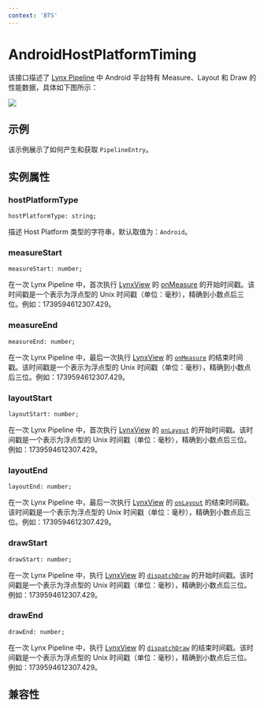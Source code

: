 ```yaml
---
context: 'BTS'
---
```



# AndroidHostPlatformTiming

该接口描述了 [Lynx Pipeline](/guide/spec#lynx-pipeline) 中 Android 平台特有 Measure、Layout 和 Draw 的性能数据，具体如下图所示：

<img src="https://lf-lynx.tiktok-cdns.com/obj/lynx-artifacts-oss-sg/plugin/static/host-platform-timing.png" />

## 示例

该示例展示了如何产生和获取 `PipelineEntry`。


<Go
  example="performance-api"
  defaultFile="src/host-platform-timing/index.tsx"
  defaultEntryFile="dist/host-platform-timing.lynx.bundle"
  img="https://lf-lynx.tiktok-cdns.com/obj/lynx-artifacts-oss-sg/plugin/static/exmaple-host-platform-timing.png"
  entry="src/host-platform-timing"
  highlight="{21-21}"
/>

## 实例属性

### hostPlatformType

```tsx
hostPlatformType: string;
```

描述 Host Platform 类型的字符串，默认取值为：`Android`。

### measureStart

```tsx
measureStart: number;
```

在一次 Lynx Pipeline 中，首次执行 [LynxView](/guide/spec.html#lynxview) 的 [onMeasure](<https://developer.android.com/reference/android/view/View#onMeasure(int,%20int)>) 的开始时间戳。该时间戳是一个表示为浮点型的 Unix 时间戳（单位：毫秒），精确到小数点后三位。例如：1739594612307.429。

### measureEnd

```tsx
measureEnd: number;
```

在一次 Lynx Pipeline 中，最后一次执行 [LynxView](/guide/spec.html#lynxview) 的 [`onMeasure`](<https://developer.android.com/reference/android/view/View#onMeasure(int,%20int)>) 的结束时间戳。该时间戳是一个表示为浮点型的 Unix 时间戳（单位：毫秒），精确到小数点后三位。例如：1739594612307.429。

### layoutStart

```tsx
layoutStart: number;
```

在一次 Lynx Pipeline 中，首次执行 [LynxView](/guide/spec.html#lynxview) 的 [`onLayout`](<https://developer.android.com/reference/android/view/View#onLayout(boolean,%20int,%20int,%20int,%20int)>) 的开始时间戳。该时间戳是一个表示为浮点型的 Unix 时间戳（单位：毫秒），精确到小数点后三位。例如：1739594612307.429。

### layoutEnd

```tsx
layoutEnd: number;
```

在一次 Lynx Pipeline 中，最后一次执行 [LynxView](/guide/spec.html#lynxview) 的 [`onLayout`](<https://developer.android.com/reference/android/view/View#onLayout(boolean,%20int,%20int,%20int,%20int)>) 的结束时间戳。该时间戳是一个表示为浮点型的 Unix 时间戳（单位：毫秒），精确到小数点后三位。例如：1739594612307.429。

### drawStart

```tsx
drawStart: number;
```

在一次 Lynx Pipeline 中，执行 [LynxView](/guide/spec.html#lynxview) 的 [`dispatchDraw`](<https://developer.android.com/reference/android/view/View#dispatchDraw(android.graphics.Canvas)>) 的开始时间戳。该时间戳是一个表示为浮点型的 Unix 时间戳（单位：毫秒），精确到小数点后三位。例如：1739594612307.429。

### drawEnd

```tsx
drawEnd: number;
```

在一次 Lynx Pipeline 中，执行 [LynxView](/guide/spec.html#lynxview) 的 [`dispatchDraw`](<https://developer.android.com/reference/android/view/View#dispatchDraw(android.graphics.Canvas)>) 的结束时间戳。该时间戳是一个表示为浮点型的 Unix 时间戳（单位：毫秒），精确到小数点后三位。例如：1739594612307.429。

## 兼容性


<LegacyCompatTable metadata="lynx-api/performance-api/host-platform-timing/android-host-platform-timing" />
